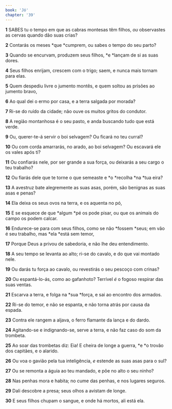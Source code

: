 ```yaml
---
book: 'Jó'
chapter: '39'
---
```


**1** SABES tu o tempo em que as cabras montesas têm filhos, _ou_ observastes as cervas quando dão suas crias?

**2** Contarás os meses *que *cumprem, ou sabes o tempo do seu parto?

**3** Quando se encurvam, produzem seus filhos, *e *lançam de si as suas dores.

**4** Seus filhos enrijam, crescem com o trigo; saem, e nunca mais tornam para elas.

**5** Quem despediu livre o jumento montês, e quem soltou as prisões ao jumento bravo,

**6** Ao qual dei o ermo por casa, e a terra salgada por morada?

**7** Ri-se do ruído da cidade; não ouve os muitos gritos do condutor.

**8** A região montanhosa é o seu pasto, e anda buscando tudo que está verde.

**9** Ou, querer-te-á servir o boi selvagem? Ou ficará no teu curral?

**10** Ou com corda amarrarás, no arado, ao boi selvagem? Ou escavará ele os vales após ti?

**11** Ou confiarás nele, por ser grande a sua força, ou deixarás a seu cargo o teu trabalho?

**12** Ou fiarás dele que te torne o que semeaste e *o *recolha *na *tua eira?

**13** A avestruz bate alegremente as suas asas, porém, são benignas as suas asas e penas?

**14** Ela deixa os seus ovos na terra, e os aquenta no pó,

**15** E se esquece de que *algum *pé os pode pisar, ou que os animais do campo os podem calcar.

**16** Endurece-se para com seus filhos, como se não *fossem *seus; em vão é seu trabalho, mas *ela *está sem temor,

**17** Porque Deus a privou de sabedoria, e não lhe deu entendimento.

**18** A seu tempo se levanta ao alto; ri-se do cavalo, e do que vai montado nele.

**19** Ou darás tu força ao cavalo, ou revestirás o seu pescoço com crinas?

**20** Ou espantá-lo-ás, como ao gafanhoto? Terrível _é_ o fogoso respirar das suas ventas.

**21** Escarva a terra, e folga na *sua *força, e sai ao encontro dos armados.

**22** Ri-se do temor, e não se espanta, e não torna atrás por causa da espada.

**23** Contra ele rangem a aljava, o ferro flamante da lança e do dardo.

**24** Agitando-se e indignando-se, serve a terra, e não faz caso do som da trombeta.

**25** Ao soar das trombetas diz: Eia! E cheira de longe a guerra, *e *o trovão dos capitães, e o alarido.

**26** Ou voa o gavião pela tua inteligência, _e_ estende as suas asas para o sul?

**27** Ou se remonta a águia ao teu mandado, e põe no alto o seu ninho?

**28** Nas penhas mora e habita; no cume das penhas, e nos lugares seguros.

**29** Dali descobre a presa; seus olhos a avistam de longe.

**30** E seus filhos chupam o sangue, e onde há mortos, ali está ela.
